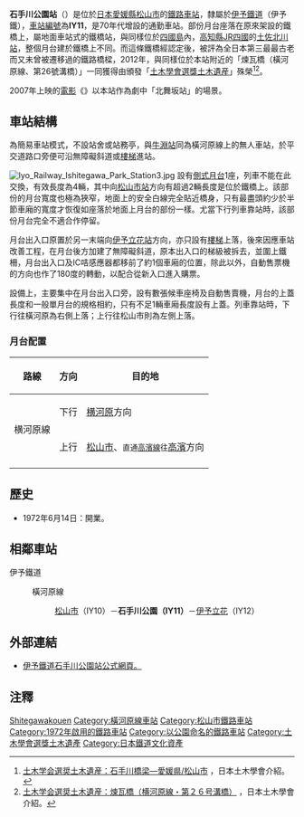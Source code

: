 {{NoteTA|1 = zh:石手川公園站; zh-cn:石手川公园站; zh-tw:石手川公園車站; zh-hk:石手川公園站; }}
{{日本車站資訊
|公司色     = orange
|文字色     =
|站名       = 石手川公園站
|圖片       = Iyo Railway Ishitegawa Park Station.jpg
|pxl        =
|圖片說明   = 石手川公園站外貌（2015年）
|日文原名   = 石手川公園
|平假名     = いしてがわこうえん  
|羅馬拼音   = Ishitegawa Kōen<ref>在[http://www.iyotetsu.co.jp/rosen/map/rail_kogai/rail_kogai.pdf 最新的路線圖中，] {{Wayback|url=http://www.iyotetsu.co.jp/rosen/map/rail_kogai/rail_kogai.pdf |date=20170424175052 }}英文站名的「公園」一詞乃採用英文串法，即「Ishitegawa Park」，但在[http://blog-imgs-73-origin.fc2.com/c/a/m/camkyo/150505-61.jpg 未更換的舊式月台站牌] {{Wayback|url=http://blog-imgs-73-origin.fc2.com/c/a/m/camkyo/150505-61.jpg |date=20160304202459 }}及於車站入口的站牌，仍然採用全假名拼音串法。</ref>
|前一站     = IY10 [[松山市站|松山市]]
|後一站     = [[伊予立花站|伊予立花]] IY12
|前一站距離 = 0.8
|後一站距離 = 0.6
|電報略號   = 
|車站編號   = {{車站編號C|#0BE|IY11}}
|所屬公司 　= [[伊予鐵道|伊予鐵道]]（伊予鐵）
|所屬路線   = {{Color|#00b2e5|■}}[[橫河原線|橫河原線]]
|距離       = 0.8
|起站       = [[松山市站|松山市]]
|所在地     = [[愛媛縣|愛媛縣]][[松山市|松山市]]立花4丁目
|車站構造   = [[地面車站|地面車站]]（橋上站）
|月台配置   = 1面1線
|啟用年月日 = 1972年6月14日
|廢止年月日 =
|上下車人次 = 約500人<ref>[http://www.city.matsuyama.ehime.jp/kurashi/kurashi/seibi/jitensha/jitensha-keikaku.files/sougoukeikaku41.pdf 新松山市自転車等利用総合計画(2012年)：第4章-施策の展開，第47頁] {{Wayback|url=http://www.city.matsuyama.ehime.jp/kurashi/kurashi/seibi/jitensha/jitensha-keikaku.files/sougoukeikaku41.pdf |date=20141129080045 }} - 松山市</ref>
|統計年度   = 2008
|備註       = 無人站
}}

'''石手川公園站'''（{{jpn|j=石手川公園駅|hg=いしてがわこうえんえき|rm=Ishitegawa-kōen eki|f=y}}）是位於[[日本|日本]][[愛媛縣|愛媛縣]][[松山市|松山市]]的[[鐵路車站|鐵路車站]]，隸屬於[[伊予鐵道|伊予鐵道]]（伊予鐵），[[車站編號|車站編號]]為'''IY11'''，是70年代增設的通勤車站。部份月台座落在原來架設的鐵橋上，屬地面車站式的鐵橋站，與同樣位於[[四國島|四國島]]內，[[高知縣|高知縣]][[JR四國|JR四國]]的[[土佐北川站|土佐北川站]]，整個月台建於鐵橋上不同。而這條鐵橋經認定後，被評為全日本第三最最古老而又未曾被遷移過的鐵路橋樑，2012年，與同樣位於本站附近的「煉瓦橋（橫河原線、第26號溝橋）」一同獲得由{{link-ja|日本土木學會|土木学会}}頒發「[[土木學會選獎土木遺産|土木學會選獎土木遺産]]」殊榮<ref>[http://www.jsce.or.jp/contents/isan/files/2012_20.shtml 土木学会選奨土木遺産：石手川橋梁—愛媛県/松山市] {{Wayback|url=http://www.jsce.or.jp/contents/isan/files/2012_20.shtml |date=20160304202859 }}，日本土木學會介紹。{{ja}}</ref><ref>[http://www.jsce.or.jp/contents/isan/files/2012_21.shtml 土木学会選奨土木遺産：煉瓦橋（横河原線・第２６号溝橋）] {{Wayback|url=http://www.jsce.or.jp/contents/isan/files/2012_21.shtml |date=20160304105538 }}，日本土木學會介紹。{{ja}}</ref>。

2007年上映的[[電影|電影]]《{{link-ja|隔壁的戰爭|となり町戦争}}》以本站作為劇中「北舞坂站」的場景。

==車站結構==
為簡易車站模式，不設站舍或站務亭，與[[牛淵站|牛淵站]]同為橫河原線上的無人車站，於平交道路口旁便可沿無障礙斜道或[[樓梯|樓梯]]進站。

[[File:Iyo_Railway_Ishitegawa_Park_Station3.jpg|thumb]]
設有[[側式月台|側式月台]]1座，列車不能在此交換，有效長度為4輛，其中向[[松山市站|松山市站]]方向有超過2輛長度是位於鐵橋上。該部份的月台寬度也極為狹窄，地面上的安全白線完全貼近橋身，只有最盡頭約少於半節車廂的寬度才恢復如座落於地面上月台的部份一樣。尤當下行列車靠站時，該部份月台完全不適合作停留。

月台出入口原置於另一末端向[[伊予立花站|伊予立花站]]方向，亦只設有[[樓梯|樓梯]]上落，後來因應車站改善工程，在月台後方加建了無障礙斜道，原本出入口的梯級被拆去，並圍上鐵柵，月台出入口及IC咭感應器都移前了約1個車廂的位置，除此以外，自動售票機的方向也作了180度的轉動，以配合從新入口進入購票。

設備上，主要集中在月台出入口旁，設有數張候車座椅及自動售賣機，月台的上蓋長度和一般單月台的規格相約，只有不足1輛車廂長度設有上蓋。列車靠站時，下行往橫河原為右側上落；上行往松山市則為左側上落。

===月台配置===
{| class="wikitable" rules="rows"
|-
!路線
!方向
!目的地
|-
|rowspan=2|{{Color|#00b2e5|■}}横河原線
|下行
|[[横河原站|横河原]]方向
|-
|上行
|[[松山市站|松山市]]、<small>直通{{Color|#9acd32|■}}[[高濱線|高濱線]]往</small>[[高濱站_(愛媛縣)|高濱]]方向
|-
|}

==歷史==
*1972年6月14日：開業。

==相鄰車站==
;伊予鐵道
:{{Color|#00b2e5|■}} 橫河原線
:: [[松山市站|松山市]]（IY10）－'''石手川公園（IY11）'''－[[伊予立花站|伊予立花]]（IY12）

==外部連結==
*[http://www.iyotetsu.co.jp/information/station/station.html?t=ishitegawa 伊予鐵道石手川公園站公式網頁。] {{Wayback|url=http://www.iyotetsu.co.jp/information/station/station.html?t=ishitegawa |date=20150715010629 }}

==注釋==
{{reflist}}

{{伊予鐵道横河原線}}

{{Commonscat|Ishitegawa-kōen Station}}
{{DEFAULTSORT:Ishitegawa-Koen}}
[[Category:日本鐵路車站_I|Shitegawakouen]]
[[Category:橫河原線車站|Category:橫河原線車站]]
[[Category:松山市鐵路車站|Category:松山市鐵路車站]]
[[Category:1972年啟用的鐵路車站|Category:1972年啟用的鐵路車站]]
[[Category:以公園命名的鐵路車站|Category:以公園命名的鐵路車站]]
[[Category:土木學會選獎土木遺產|Category:土木學會選獎土木遺產]]
[[Category:日本鐵道文化資產|Category:日本鐵道文化資產]]